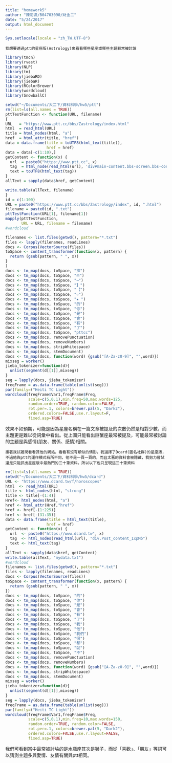 ```yaml
---
title: "homework5"
author: "陳羽渢/B04703090/財金二"
date: "5/24/2017"
output: html_document
---
```


```r
Sys.setlocale(locale = "zh_TW.UTF-8")
```
```
我想要透過ptt的星座版(Astrology)來看看哪些星座或哪些主題較常被討論
```
```r
library(tmcn)
library(rvest)
library(NLP)
library(tm)
library(jiebaRD)
library(jiebaR)
library(RColorBrewer)
library(wordcloud)
library(SnowballC)
```

```r
setwd("~/Documents/大二下/資料科學/hw5/ptt")
rm(list=ls(all.names = TRUE))
pttTestFunction <- function(URL, filename)
{
URL   = "https://www.ptt.cc/bbs/Zastrology/index.html"
html  = read_html(URL)
title = html_nodes(html, "a")
href  = html_attr(title, "href")
data = data.frame(title = toUTF8(html_text(title)),
                  href = href)
data = data[-c(1:10),]
getContent <- function(x) {
  url  = paste0("https://www.ptt.cc", x)
  tag  = html_node(read_html(url), 'div#main-content.bbs-screen.bbs-content')
  text = toUTF8(html_text(tag))
}
allText = sapply(data$href, getContent)

write.table(allText, filename) 
}
id = c(1:100)
URL = paste0("https://www.ptt.cc/bbs/Zastrology/index", id, ".html")
filename = paste0(id, ".txt")
pttTestFunction(URL[1], filename[1])
mapply(pttTestFunction, 
       URL = URL, filename = filename)
#wordcloud

filenames <- list.files(getwd(), pattern="*.txt")
files <- lapply(filenames, readLines)
docs <- Corpus(VectorSource(files))
toSpace <- content_transformer(function(x, pattern) {
  return (gsub(pattern, " ", x))
}
)
docs <- tm_map(docs, toSpace, "推")
docs <- tm_map(docs, toSpace, "※")
docs <- tm_map(docs, toSpace, "→")
docs <- tm_map(docs, toSpace, "】")
docs <- tm_map(docs, toSpace, "【")
docs <- tm_map(docs, toSpace, "☆")
docs <- tm_map(docs, toSpace, "★ ")
docs <- tm_map(docs, toSpace, "的")
docs <- tm_map(docs, toSpace, "你")
docs <- tm_map(docs, toSpace, "是")
docs <- tm_map(docs, toSpace, "會")
docs <- tm_map(docs, toSpace, "有")
docs <- tm_map(docs, toSpace, "了")
docs <- tm_map(docs, toSpace, "pttcc")
docs <- tm_map(docs, removePunctuation)
docs <- tm_map(docs, removeNumbers)
docs <- tm_map(docs, stripWhitespace)
docs <- tm_map(docs, stemDocument)
docs <- tm_map(docs, function(word) {gsub("[A-Za-z0-9]", "",word)}) 
mixseg = worker()
jieba_tokenizer=function(d){
  unlist(segment(d[[1]],mixseg))
}
seg = lapply(docs, jieba_tokenizer)
freqFrame = as.data.frame(table(unlist(seg)))
par(family=("Heiti TC Light"))
wordcloud(freqFrame$Var1,freqFrame$Freq,
          scale=c(5,0.1),min.freq=50,max.words=125,
          random.order=TRUE, random.color=FALSE,
          rot.per=.1, colors=brewer.pal(5, "Dark2"),
          ordered.colors=FALSE,use.r.layout=F,
          fixed.asp=TRUE)

```
效果不如預期，可能是因為星座名稱在一篇文章被提及的次數仍然是相對少數，而主題更是難以從詞彙中看出。從上圖只能看出巨蟹座最常被提及，可能最常被討論的主題是與感情(朋友、關係、感情)相關。
```
接著我試著爬看看其他的網站，看看有沒有類似的情形，我選擇了Dcard(匿名社群)的星座版，不過他與ptt的運作模式有所不同，他不是一頁一頁的，而且太舊的資料會被隱藏，我努力嘗試還是只能抓出星座版中最熱門的三十筆資料，所以以下也只呈現這三十筆資料
```
```r
rm(list=ls(all.names = TRUE))
setwd("~/Documents/大二下/資料科學/hw5/dcard")
URL <- "https://www.dcard.tw/f/horoscopes"
html  <- read_html(URL)
title <- html_nodes(html, "strong")
title <- title[-(1:4)]
Href<- html_nodes(html, "a")
href <- html_attr(Href,"href")
href <- href[-(1:225)]
href <- href[-(31:35)]
data <- data.frame(title = html_text(title),
                  href = href)
getContent <- function(x) {
  url  <- paste0("https://www.dcard.tw", x)
  tag  <- html_nodes(read_html(url), "div.Post_content_1xpMb")
  text <- html_text(tag)
}
allText <- sapply(data$href, getContent)
write.table(allText, "mydata.txt")
#wordcloud
filenames <- list.files(getwd(), pattern="*.txt")
files <- lapply(filenames, readLines)
docs <- Corpus(VectorSource(files))
toSpace <- content_transformer(function(x, pattern) {
  return (gsub(pattern, " ", x))
})
docs <- tm_map(docs, toSpace, "的")
docs <- tm_map(docs, toSpace, "你")
docs <- tm_map(docs, toSpace, "是")
docs <- tm_map(docs, toSpace, "會")
docs <- tm_map(docs, toSpace, "有")
docs <- tm_map(docs, toSpace, "了")
docs <- tm_map(docs, toSpace, "我")
docs <- tm_map(docs, toSpace, "他")
docs <- tm_map(docs, toSpace, "我們")
docs <- tm_map(docs, toSpace, "很")
docs <- tm_map(docs, toSpace, "都")
docs <- tm_map(docs, toSpace, "就")
docs <- tm_map(docs, toSpace, "不")
docs <- tm_map(docs, removePunctuation)
docs <- tm_map(docs, removeNumbers)
docs <- tm_map(docs, function(word) {gsub("[A-Za-z0-9]", "",word)}) 
docs <- tm_map(docs, stripWhitespace)
docs <- tm_map(docs, stemDocument)
mixseg = worker()
jieba_tokenizer=function(d){
  unlist(segment(d[[1]],mixseg))
}
seg = lapply(docs, jieba_tokenizer)
freqFrame = as.data.frame(table(unlist(seg)))
par(family=("Heiti TC Light"))
wordcloud(freqFrame$Var1,freqFrame$Freq,
          scale=c(5,0.1),min.freq=10,max.words=150,
          random.order=TRUE, random.color=FALSE,
          rot.per=.1, colors=brewer.pal(5, "Dark2"),
          ordered.colors=FALSE,use.r.layout=FALSE,
          fixed.asp=TRUE)
```
我們可看到當中最常被討埨的是水瓶座其次是獅子，而從「喜歡」、「朋友」等詞可以猜測主題多與愛情、友情有關與ptt相同。
